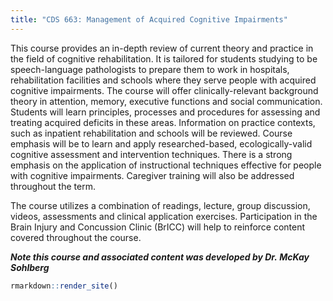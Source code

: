 ```yaml
---
title: "CDS 663: Management of Acquired Cognitive Impairments"
---
```


This course provides an in-depth review of current theory and practice in the field of cognitive rehabilitation. It is tailored for students studying to be speech-language pathologists to prepare them to work in hospitals, rehabilitation facilities and schools where they serve people with acquired cognitive impairments. The course will offer clinically-relevant background theory in attention, memory, executive functions and social communication. Students will learn principles, processes and procedures for assessing and treating acquired deficits in these areas. Information on practice contexts, such as inpatient rehabilitation and schools will be reviewed. Course emphasis will be to learn and apply researched-based, ecologically-valid cognitive assessment and intervention techniques. There is a strong emphasis on the application of instructional techniques effective for people with cognitive impairments. Caregiver training will also be addressed throughout the term. 

The course utilizes a combination of readings, lecture, group discussion, videos, assessments and clinical application exercises. Participation in the Brain Injury and Concussion Clinic (BrICC) will help to reinforce content covered throughout the course. 

**_Note this course and associated content was developed by Dr. McKay Sohlberg_**


```r
rmarkdown::render_site()
```
